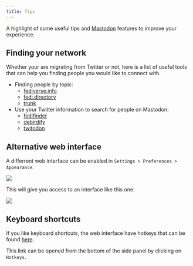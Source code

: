 ```yaml
---
title: Tips
---
```


A highlight of some useful tips and
[Mastodon](https://joinmastodon.org/) features
to improve your experience.

## Finding your network

Whether your are migrating from Twitter or not,
here is a list of useful tools that can help you finding people you
would like to connect with.

* Finding people by topic:
	* [fediverse.info](https://fediverse.info/explore/people)
	* [fedi.directory](https://fedi.directory/)
	* [trunk](https://communitywiki.org/trunk)
* Use your Twitter information to search for people on Mastodon:
	* [fedifinder](https://fedifinder.glitch.me/)
	* [debirdify](https://pruvisto.org/debirdify/)
	* [twitodon](https://twitodon.com/)

## Alternative web interface

A differrent web interface can be enabled in `Settings > Preferences > Appearance`.

![](resources/images/tips-screenshot-advanced-web-interface-1.png){fig-alt="Screenshot showing the preference panel."}

This will give you access to an interface like this one:

![](resources/images/tips-screenshot-advanced-web-interface-2.png){fig-alt="Screenshot showing how the advanced web interface looks."}

## Keyboard shortcuts

If you like keyboard shortcuts,
the web interface have hotkeys that can be found
[here](https://ecoevo.social/web/keyboard-shortcuts).

This link can be opened from the bottom of the side panel by clicking on `Hotkeys`.